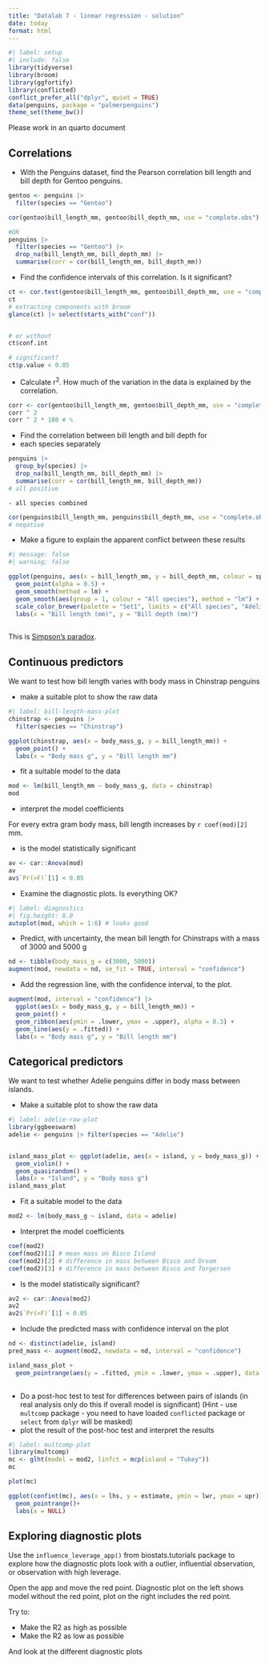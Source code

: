 ```yaml
---
title: "Datalab 7 - linear regression - solution"
date: today
format: html
---
```


```r
#| label: setup
#| include: false
library(tidyverse)
library(broom)
library(ggfortify)
library(conflicted)
conflict_prefer_all("dplyr", quiet = TRUE)
data(penguins, package = "palmerpenguins")
theme_set(theme_bw())
```

Please work in an quarto document

## Correlations

- With the Penguins dataset, find the Pearson correlation bill length and bill depth for Gentoo penguins.

```r
gentoo <- penguins |> 
  filter(species == "Gentoo")

cor(gentoo$bill_length_mm, gentoo$bill_depth_mm, use = "complete.obs")

#OR
penguins |> 
  filter(species == "Gentoo") |> 
  drop_na(bill_length_mm, bill_depth_mm) |> 
  summarise(corr = cor(bill_length_mm, bill_depth_mm))
```


- Find the confidence intervals of this correlation. Is it significant?

```r
ct <- cor.test(gentoo$bill_length_mm, gentoo$bill_depth_mm, use = "complete.obs")
ct
# extracting components with broom
glance(ct) |> select(starts_with("conf"))


# or without
ct$conf.int

# significant?
ct$p.value < 0.05
```


- Calculate r^2^. How much of the variation in the data is explained by the correlation.

```r
corr <- cor(gentoo$bill_length_mm, gentoo$bill_depth_mm, use = "complete.obs")
corr ^ 2
corr ^ 2 * 100 # %

```


- Find the correlation between bill length and bill depth for
- each species separately 
    
```r
penguins |> 
  group_by(species) |> 
  drop_na(bill_length_mm, bill_depth_mm) |> 
  summarise(corr = cor(bill_length_mm, bill_depth_mm))
# all positive
```

    - all species combined
    
```r
cor(penguins$bill_length_mm, penguins$bill_depth_mm, use = "complete.obs")
# negative
```

- Make a figure to explain the apparent conflict between these results

```r
#| message: false
#| warning: false

ggplot(penguins, aes(x = bill_length_mm, y = bill_depth_mm, colour = species)) +
  geom_point(alpha = 0.5) +
  geom_smooth(method = lm) +
  geom_smooth(aes(group = 1, colour = "All species"), method = "lm") +
  scale_color_brewer(palette = "Set1", limits = c("All species", "Adelie", "Chinstrap", "Gentoo")) +
  labs(x = "Bill length (mm)", y = "Bill depth (mm)")
  
```

This is [Simpson's paradox](https://en.wikipedia.org/wiki/Simpson%27s_paradox).

## Continuous predictors

We want to test how bill length varies with body mass in Chinstrap penguins

- make a suitable plot to show the raw data

```r
#| label: bill-length-mass-plot
chinstrap <- penguins |> 
  filter(species == "Chinstrap")

ggplot(chinstrap, aes(x = body_mass_g, y = bill_length_mm)) +
  geom_point() +
  labs(x = "Body mass g", y = "Bill length mm")
```


- fit a suitable model to the data

```r
mod <- lm(bill_length_mm ~ body_mass_g, data = chinstrap)
mod
```

- interpret the model coefficients

For every extra gram body mass, bill length increases by `r coef(mod)[2]` mm.

- is the model statistically significant

```r
av <- car::Anova(mod)
av
av$`Pr(>F)`[1] < 0.05
```

- Examine the diagnostic plots. Is everything OK?

```r
#| label: diagnostics
#| fig.height: 8.0
autoplot(mod, which = 1:6) # looks good
```


- Predict, with uncertainty, the mean bill length for Chinstraps with a mass of 3000 and 5000 g

```r
nd <- tibble(body_mass_g = c(3000, 5000))
augment(mod, newdata = nd, se_fit = TRUE, interval = "confidence")

```

- Add the regression line, with the confidence interval, to the plot.

```r
augment(mod, interval = "confidence") |> 
  ggplot(aes(x = body_mass_g, y = bill_length_mm)) +
  geom_point() +
  geom_ribbon(aes(ymin = .lower, ymax = .upper), alpha = 0.3) +
  geom_line(aes(y = .fitted)) +
  labs(x = "Body mass g", y = "Bill length mm")
```



## Categorical predictors

We want to test whether Adelie penguins differ in body mass between islands.

- Make a suitable plot to show the raw data

```r
#| label: adelie-raw-plot
library(ggbeeswarm)
adelie <- penguins |> filter(species == "Adelie")


island_mass_plot <- ggplot(adelie, aes(x = island, y = body_mass_g)) +
  geom_violin() +
  geom_quasirandom() + 
  labs(x = "Island", y = "Body mass g")
island_mass_plot
```


- Fit a suitable model to the data

```r
mod2 <- lm(body_mass_g ~ island, data = adelie)
```


- Interpret the model coefficients

```r
coef(mod2) 
coef(mod2)[1] # mean mass on Bisco Island
coef(mod2)[2] # difference in mass between Bisco and Dream
coef(mod2)[3] # difference in mass between Bisco and Torgersen 

```


- Is the model statistically significant?

```r
av2 <- car::Anova(mod2)
av2
av2$`Pr(>F)`[1] < 0.05
```


- Include the predicted mass with confidence interval on the plot

```r
nd <- distinct(adelie, island)
pred_mass <- augment(mod2, newdata = nd, interval = "confidence")

island_mass_plot +
  geom_pointrange(aes(y = .fitted, ymin = .lower, ymax = .upper), data = pred_mass, colour = "red", size = 1.5)
  
```


- Do a post-hoc test to test for differences between pairs of islands (in real analysis only do this if overall model is significant) (Hint - use `multcomp` package - you need to have loaded `conflicted` package or `select` from `dplyr` will be masked)
- plot the result of the post-hoc test and interpret the results

```r
#| label: multcomp-plot
library(multcomp)
mc <- glht(model = mod2, linfct = mcp(island = "Tukey"))
mc

plot(mc)

ggplot(confint(mc), aes(x = lhs, y = estimate, ymin = lwr, ymax = upr)) +
  geom_pointrange()+
  labs(x = NULL)
```



## Exploring diagnostic plots

Use the `influence_leverage_app()` from biostats.tutorials package to explore how the diagnostic plots look with a outlier, influential observation, or observation with high leverage.

Open the app and move the red point. Diagnostic plot on the left shows model without the red point, plot on the right includes the red point.

Try to:

- Make the R2 as high as possible
- Make the R2 as low as possible

And look at the different diagnostic plots


